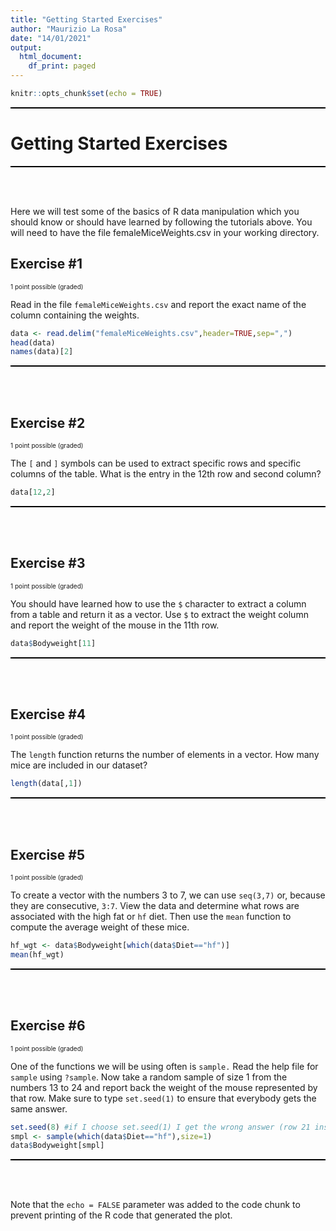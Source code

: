 ```yaml
---
title: "Getting Started Exercises"
author: "Maurizio La Rosa"
date: "14/01/2021"
output: 
  html_document:
    df_print: paged
---
```


```r
knitr::opts_chunk$set(echo = TRUE)
```

<hr style="height:2px;border-width:0;color:gray;background-color:black">
# Getting Started Exercises
<hr style="height:2px;border-width:0;color:gray;background-color:black">
<br></br>

Here we will test some of the basics of R data manipulation which you should know or should have learned by following the tutorials above. You will need to have the file femaleMiceWeights.csv in your working directory.

## Exercise #1

<font size="0.7">1 point possible (graded)</font>

Read in the file `femaleMiceWeights.csv` and report the exact name of the column containing the weights.

```r
data <- read.delim("femaleMiceWeights.csv",header=TRUE,sep=",")
head(data)
names(data)[2]
```
<hr style="height:2px;border-width:0;color:gray;background-color:black">
<br></br>

## Exercise #2

<font size="0.7">1 point possible (graded)</font>

The `[` and `]` symbols can be used to extract specific rows and specific columns of the table. What is the entry in the 12th row and second column?

```r
data[12,2]
```
<hr style="height:2px;border-width:0;color:gray;background-color:black">
<br></br>

## Exercise #3

<font size="0.7">1 point possible (graded)</font>

You should have learned how to use the `$` character to extract a column from a table and return it as a vector. Use `$` to extract the weight column and report the weight of the mouse in the 11th row.

```r
data$Bodyweight[11]
```
<hr style="height:2px;border-width:0;color:gray;background-color:black">
<br></br>

## Exercise #4

<font size="0.7">1 point possible (graded)</font>

The `length` function returns the number of elements in a vector. How many mice are included in our dataset?

```r
length(data[,1])
```
<hr style="height:2px;border-width:0;color:gray;background-color:black">
<br></br>

## Exercise #5

<font size="0.7">1 point possible (graded)</font>

To create a vector with the numbers 3 to 7, we can use `seq(3,7)` or, because they are consecutive, `3:7`. View the data and determine what rows are associated with the high fat or `hf` diet. Then use the `mean` function to compute the average weight of these mice.

```r
hf_wgt <- data$Bodyweight[which(data$Diet=="hf")]
mean(hf_wgt)
```
<hr style="height:2px;border-width:0;color:gray;background-color:black">
<br></br>

## Exercise #6

<font size="0.7">1 point possible (graded)</font>

One of the functions we will be using often is `sample.` Read the help file for `sample` using `?sample`. Now take a random sample of size 1 from the numbers 13 to 24 and report back the weight of the mouse represented by that row. Make sure to type `set.seed(1)` to ensure that everybody gets the same answer.

```r
set.seed(8) #if I choose set.seed(1) I get the wrong answer (row 21 instead of row 16)
smpl <- sample(which(data$Diet=="hf"),size=1)
data$Bodyweight[smpl]
```
<hr style="height:2px;border-width:0;color:gray;background-color:black">
<br></br>

Note that the `echo = FALSE` parameter was added to the code chunk to prevent printing of the R code that generated the plot.
